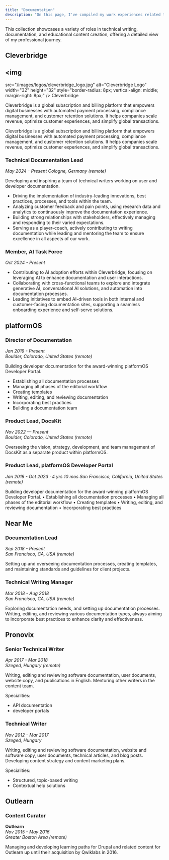 ```yaml
---
title: "Documentation"
description: "On this page, I've compiled my work experiences related to documentation."
---
```


This collection showcases a variety of roles in technical writing, documentation, and educational content creation, offering a detailed view of my professional journey.

## Cleverbridge

## <img 
  src="/images/logos/cleverbridge_logo.jpg" 
  alt="Cleverbridge Logo" 
  width="32" 
  height="32" 
  style="border-radius: 8px; vertical-align: middle; margin-right: 8px;"
/> Cleverbridge

Cleverbridge is a global subscription and billing platform that empowers digital businesses with automated payment processing, compliance management, and customer retention solutions. It helps companies scale revenue, optimize customer experiences, and simplify global transactions.


Cleverbridge is a global subscription and billing platform that empowers digital businesses with automated payment processing, compliance management, and customer retention solutions. It helps companies scale revenue, optimize customer experiences, and simplify global transactions.

### Technical Documentation Lead 
*May 2024 - Present* 
*Cologne, Germany (remote)*

Developing and inspiring a team of technical writers working on user and developer documentation.

* Driving the implementation of industry-leading innovations, best practices, processes, and tools within the team. 
* Analyzing customer feedback and pain points, using research data and analytics to continuously improve the documentation experience.
* Building strong relationships with stakeholders, effectively managing and responding to their varied expectations. 
* Serving as a player-coach, actively contributing to writing documentation while leading and mentoring the team to ensure excellence in all aspects of our work.

### Member, AI Task Force
*Oct 2024 - Present* 

* Contributing to AI adoption efforts within Cleverbridge, focusing on leveraging AI to enhance documentation and user interactions.
* Collaborating with cross-functional teams to explore and integrate generative AI, conversational AI solutions, and automation into documentation processes.
* Leading initiatives to embed AI-driven tools in both internal and customer-facing documentation sites, supporting a seamless onboarding experience and self-serve solutions.

## platformOS

### Director of Documentation 
*Jan 2019 - Present*  
*Boulder, Colorado, United States (remote)*  

Building developer documentation for the award-winning platformOS Developer Portal. 

* Establishing all documentation processes 
* Managing all phases of the editorial workflow
* Creating templates
* Writing, editing, and reviewing documentation 
* Incorporating best practices
* Building a documentation team

### Product Lead, DocsKit
*Nov 2022 — Present*  
*Boulder, Colorado, United States (remote)*   

Overseeing the vision, strategy, development, and team management of DocsKit as a separate product within platformOS.

### Product Lead, platformOS Developer Portal
*Jan 2019 - Oct 2023 · 4 yrs 10 mos*
*San Francisco, California, United States (remote)*  

Building developer documentation for the award-winning platformOS Developer Portal. 
• Establishing all documentation processes 
• Managing all phases of the editorial workflow
• Creating templates
• Writing, editing, and reviewing documentation 
• Incorporating best practices

## Near Me 

### Documentation Lead
*Sep 2018 - Present*   
*San Francisco, CA, USA (remote)*  

Setting up and overseeing documentation processes, creating templates, and maintaining standards and guidelines for client projects.

### Technical Writing Manager
*Mar 2018 - Aug 2018*  
*San Francisco, CA, USA (remote)*  

Exploring documentation needs, and setting up documentation processes. Writing, editing, and reviewing various documentation types, always aiming to incorporate best practices to enhance clarity and effectiveness.

## Pronovix

### Senior Technical Writer 
 
*Apr 2017 - Mar 2018*    
*Szeged, Hungary (remote)* 

Writing, editing and reviewing software documentation, user documents, website copy, and publications in English. Mentoring other writers in the content team. 

Specialities: 

* API documentation
* developer portals 

### Technical Writer
*Nov 2012 - Mar 2017*   
*Szeged, Hungary*  

Writing, editing and reviewing software documentation, website and software copy, user documents, technical articles, and blog posts. Developing content strategy and content marketing plans. 

Specialities: 

* Structured, topic-based writing
* Contextual help solutions 

## Outlearn

### Content Curator
**Outlearn**  
*Nov 2015 - May 2016*   
*Greater Boston Area (remote)*    

Managing and developing learning paths for Drupal and related content for Outlearn up until their acquisition by Qwiklabs in 2016. 